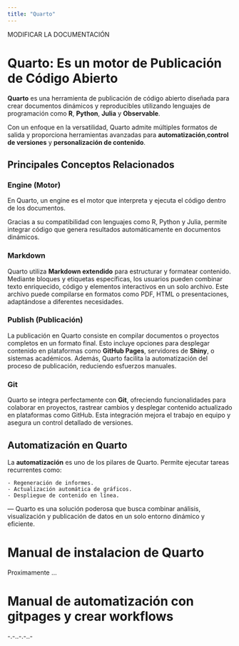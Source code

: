 ```yaml
---
title: "Quarto"
---
```

::: callout
MODIFICAR LA DOCUMENTACIÓN
:::

# Quarto: Es un motor de Publicación de Código Abierto

**Quarto** es una herramienta de publicación de código abierto diseñada para crear documentos dinámicos y reproducibles utilizando lenguajes de programación como **R**, **Python**, **Julia** y **Observable**. 

Con un enfoque en la versatilidad, Quarto admite múltiples formatos de salida y proporciona herramientas avanzadas para **automatización**,**control de versiones** y **personalización de contenido**.

## Principales Conceptos Relacionados

### **Engine (Motor)** 

En Quarto, un engine es el motor que interpreta y ejecuta el código dentro de los documentos. 

Gracias a su compatibilidad con lenguajes como R, Python y Julia, permite integrar código que genera resultados automáticamente en documentos dinámicos. 

### **Markdown** 
Quarto utiliza **Markdown extendido** para estructurar y formatear contenido. Mediante bloques y etiquetas específicas, los usuarios pueden combinar texto enriquecido, código y elementos interactivos en un solo archivo. Este archivo puede compilarse en formatos como PDF, HTML o presentaciones, adaptándose a diferentes necesidades. 

### **Publish (Publicación)** 

La publicación en Quarto consiste en compilar documentos o proyectos completos en un formato final. Esto incluye opciones para desplegar contenido en plataformas como **GitHub Pages**, servidores de **Shiny**, o sistemas académicos. Además, Quarto facilita la automatización del proceso de publicación, reduciendo esfuerzos manuales.

### **Git** 
 
 Quarto se integra perfectamente con **Git**, ofreciendo funcionalidades para colaborar en proyectos, rastrear cambios y desplegar contenido actualizado en plataformas como GitHub. Esta integración mejora el trabajo en equipo y asegura un control detallado de versiones. 

## Automatización en Quarto 

La **automatización** es uno de los pilares de Quarto. Permite ejecutar tareas recurrentes como: 

    - Regeneración de informes. 
    - Actualización automática de gráficos. 
    - Despliegue de contenido en línea. 
--- Quarto es una solución poderosa que busca combinar análisis, visualización y publicación de datos en un solo entorno dinámico y eficiente.

# Manual de instalacion de Quarto

Proximamente ... 

# Manual de automatización con gitpages y crear workflows

-.-..-.-..-
